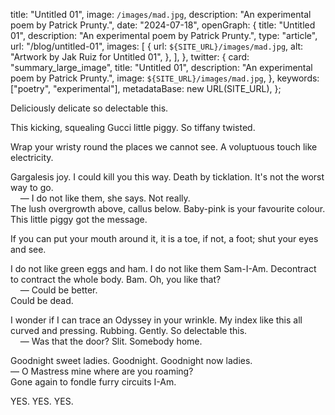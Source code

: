
  title: "Untitled 01",
  image: `/images/mad.jpg`,
  description: "An experimental poem by Patrick Prunty.",
  date: "2024-07-18",
  openGraph: {
    title: "Untitled 01",
    description: "An experimental poem by Patrick Prunty.",
    type: "article",
    url: "/blog/untitled-01",
    images: [
      {
        url: `${SITE_URL}/images/mad.jpg`,
        alt: "Artwork by Jak Ruiz for Untitled 01",
      },
    ],
  },
  twitter: {
    card: "summary_large_image",
    title: "Untitled 01",
    description: "An experimental poem by Patrick Prunty.",
    image: `${SITE_URL}/images/mad.jpg`,
  },
  keywords: ["poetry", "experimental"],
    metadataBase: new URL(SITE_URL),
};

Deliciously delicate so delectable this.

This kicking, squealing Gucci little piggy. So tiffany twisted.

Wrap your wristy round the places we cannot see. A voluptuous touch like electricity.

Gargalesis joy. I could kill you this way. Death by ticklation. It's not the worst way to go. \
&nbsp;&nbsp;&nbsp;&nbsp;— I do not like them, she says. Not really. \
The lush overgrowth above, callus below. Baby-pink is your favourite colour. This little piggy got the message.

If you can put your mouth around it, it is a toe, if not, a foot; shut your eyes and see.

I do not like green eggs and ham. I do not like them Sam-I-Am. Decontract to contract the whole body. Bam. Oh, you like that? \
&nbsp;&nbsp;&nbsp;&nbsp;— Could be better. \
Could be dead.

I wonder if I can trace an Odyssey in your wrinkle. My index like this all curved and pressing. Rubbing. Gently. So delectable this. \
&nbsp;&nbsp;&nbsp;&nbsp;— Was that the door? Slit. Somebody home.

Goodnight sweet ladies. Goodnight. Goodnight now ladies. \
— O Mastress mine where are you roaming? \
Gone again to fondle furry circuits I-Am.

YES. YES. YES.